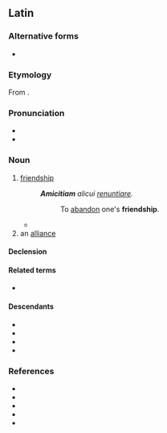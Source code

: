 ==Latin==

===Alternative forms===
* {{alter|la|amīcicia||medieval}}

===Etymology===
From {{af|la|amīcus|-itia|t1=friendly}}.

===Pronunciation===
* {{la-IPA|amīcitia|eccl=1}}
* {{audio|la|la-cls-amicitia.ogg|Audio (Classical)}}

===Noun===
{{la-noun|amīcitia<1>}}

# [[friendship]]
#: '''''Amicitiam''' alicui [[renuntio|renuntiare]].''
#:: To [[abandon]] one's '''friendship'''.
#* {{Q|la|Julius Caesar|Bello Gallico|1|44|quote='''Amicitiam''' populi Romani sibi ornamento et praesidio, non detrimento esse oportere, atque se hac spe petisse.|trans=That the friendship of the Roman people ought to prove to him an ornament and a safeguard, not a detriment; and that he sought it with that expectation.}}
# an [[alliance]]

====Declension====
{{la-ndecl|amīcitia<1>}}

====Related terms====
* {{l|la|amō}}

====Descendants====
* {{desc|it|amicizia|bor=1}}
* {{desc|pt|amicícia|bor=1}}
* {{desc|ro|amiciție|bor=1}}
* {{desc|es|amicicia|bor=1}}

===References===
* {{R:L&S}}
* {{R:Elementary Lewis}}
* {{R:du Cange}}
* {{R:Gaffiot}}
* {{R:M&A}}